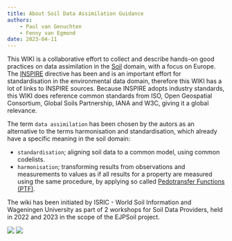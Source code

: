 ```yaml
---
title: About Soil Data Assimilation Guidance
authors:
    - Paul van Genuchten
    - Fenny van Egmond
date: 2023-04-11
---
```


This WIKI is a collaborative effort to collect and describe hands-on good practices on data assimilation in the [Soil](https://agrovoc.fao.org/browse/agrovoc/en/page/c_7156) domain, with a focus on Europe. The [INSPIRE](https://inspire.ec.europa.eu/) directive has been and is an important effort for standardisation in the environmental data domain, therefore this WIKI has a lot of links to INSPIRE sources. Because INSPIRE adopts industry standards, this WIKI does reference common standards from ISO, Open Geospatial Consortium, Global Soils Partnership, IANA and W3C, giving it a global relevance.

The term `data assimilation` has been chosen by the autors as an alternative to the terms harmonisation and standardisation, which already have a specific meaning in the soil domain:

- `standardisation`; aligning soil data to a common model, using common codelists.
- `harmonisation`; transforming results from observations and measurements to values as if all results for a property are measured using the same procedure, by applying so called [Pedotransfer Functions (PTF)](https://en.wikipedia.org/wiki/Pedotransfer_function).

The wiki has been initiated by ISRIC - World Soil Information and Wageningen University as part of 2 workshops for Soil Data Providers, held in 2022 and 2023 in the scope of the EJPSoil project.

::: {layout-ncol=2}
[![](https://search.researchequipment.wur.nl/resources/images/WUR_ZW_standard_cropped.png){fig-alt="WUR logo"}](https://www.wur.nl/en/research-results/research-institutes/environmental-research.htm)
[![](https://www.isric.org/themes/custom/basic/logo.svg){fig-alt="ISRIC logo"}](https://www.isric.org)
:::
